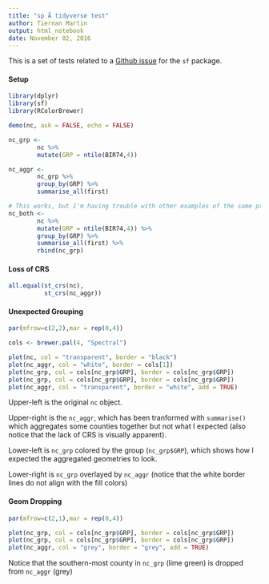 ```yaml
---
title: "sp Ã tidyverse test"
author: Tiernan Martin
output: html_notebook
date: November 02, 2016
---
```


This is a set of tests related to a [Github issue](https://github.com/edzer/sfr/issues/42) for the `sf` package. 

#### Setup
```r
library(dplyr)
library(sf)
library(RColorBrewer)

demo(nc, ask = FALSE, echo = FALSE)

nc_grp <- 
        nc %>%  
        mutate(GRP = ntile(BIR74,4))

nc_aggr <- 
        nc_grp %>% 
        group_by(GRP) %>% 
        summarise_all(first)

# This works, but I'm having trouble with other examples of the same process
nc_both <- 
        nc %>%  
        mutate(GRP = ntile(BIR74,4)) %>% 
        group_by(GRP) %>% 
        summarise_all(first) %>% 
        rbind(nc_grp)

```

#### Loss of CRS
```r
all.equal(st_crs(nc),
          st_crs(nc_aggr))
```


#### Unexpected Grouping
```r
par(mfrow=c(2,2),mar = rep(0,4)) 

cols <- brewer.pal(4, "Spectral")

plot(nc, col = "transparent", border = "black")
plot(nc_aggr, col = "white", border = cols[1])
plot(nc_grp, col = cols[nc_grp$GRP], border = cols[nc_grp$GRP])
plot(nc_grp, col = cols[nc_grp$GRP], border = cols[nc_grp$GRP])
plot(nc_aggr, col = "transparent", border = "white", add = TRUE)
```
Upper-left is the original `nc` object. 

Upper-right is the `nc_aggr`, which has been tranformed with `summarise()` which aggregates some counties together but not what I expected (also notice that the lack of CRS is visually apparent).

Lower-left is `nc_grp` colored by the group (`nc_grp$GRP`), which shows how I expected the aggregated geometries to look.

Lower-right is `nc_grp` overlayed by `nc_aggr` (notice that the white border lines do not align with the fill colors)


#### Geom Dropping
```r
par(mfrow=c(2,1),mar = rep(0,4)) 

plot(nc_grp, col = cols[nc_grp$GRP], border = cols[nc_grp$GRP])
plot(nc_grp, col = cols[nc_grp$GRP], border = cols[nc_grp$GRP])
plot(nc_aggr, col = "grey", border = "grey", add = TRUE)
```
Notice that the southern-most county in `nc_grp` (lime green) is dropped from `nc_aggr` (grey)
